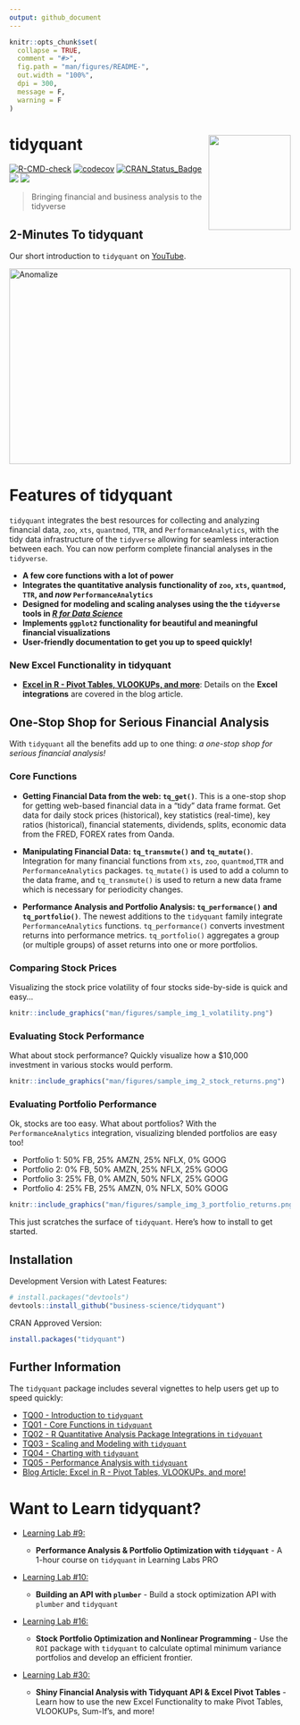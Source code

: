 ```yaml
---
output: github_document
---
```


<!-- README.md is generated from README.Rmd. Please edit that file -->

```r
knitr::opts_chunk$set(
  collapse = TRUE,
  comment = "#>",
  fig.path = "man/figures/README-",
  out.width = "100%",
  dpi = 300,
  message = F,
  warning = F
)
```

# tidyquant <img src="man/figures/logo.png" width="147" height="170" align="right" />

<!-- badges: start -->
[![R-CMD-check](https://github.com/business-science/tidyquant/workflows/R-CMD-check/badge.svg)](https://github.com/business-science/tidyquant/actions)
[![codecov](https://codecov.io/gh/business-science/tidyquant/branch/master/graph/badge.svg)](https://app.codecov.io/gh/business-science/tidyquant)
[![CRAN_Status_Badge](http://www.r-pkg.org/badges/version/tidyquant)](https://cran.r-project.org/package=tidyquant)
![](http://cranlogs.r-pkg.org/badges/tidyquant?color=brightgreen)
![](http://cranlogs.r-pkg.org/badges/grand-total/tidyquant?color=brightgreen)
<!-- badges: end -->

> Bringing financial and business analysis to the tidyverse

## 2-Minutes To tidyquant

Our short introduction to `tidyquant` on
[YouTube](https://www.youtube.com/embed/woxJZTL2hok).

<a href="https://www.youtube.com/embed/woxJZTL2hok" target="_blank"><img src="http://img.youtube.com/vi/woxJZTL2hok/0.jpg" alt="Anomalize" width="100%" height="350"/></a>




# Features of tidyquant

`tidyquant` integrates the best resources for collecting and analyzing financial data, `zoo`, `xts`, `quantmod`, `TTR`, and `PerformanceAnalytics`, with the tidy data infrastructure of the `tidyverse` allowing for seamless interaction between each. You can now perform complete financial analyses in the `tidyverse`. 

* __A few core functions with a lot of power__
* __Integrates the quantitative analysis functionality of `zoo`, `xts`, `quantmod`, `TTR`, and _now_ `PerformanceAnalytics`__
* __Designed for modeling and scaling analyses using the the `tidyverse` tools in [_R for Data Science_](https://r4ds.hadley.nz/)__
* __Implements `ggplot2` functionality for beautiful and meaningful financial visualizations__
* __User-friendly documentation to get you up to speed quickly!__




### New Excel Functionality in tidyquant 

 - [__Excel in R - Pivot Tables, VLOOKUPs, and more__](https://www.business-science.io/finance/2020/02/26/r-for-excel-users.html): Details on the __Excel integrations__ are covered in the blog article.




## One-Stop Shop for Serious Financial Analysis

With `tidyquant` all the benefits add up to one thing: _a one-stop shop for serious financial analysis!_


### Core Functions

* __Getting Financial Data from the web: `tq_get()`__. This is a one-stop shop for getting web-based financial data in a "tidy" data frame format. Get data for daily stock prices (historical), key statistics (real-time), key ratios (historical), financial statements, dividends, splits, economic data from the FRED, FOREX rates from Oanda.  

* __Manipulating Financial Data: `tq_transmute()` and `tq_mutate()`__. Integration for many financial functions from `xts`, `zoo`, `quantmod`,`TTR` and `PerformanceAnalytics` packages. `tq_mutate()` is used to add a column to the data frame, and `tq_transmute()` is used to return a new data frame which is necessary for periodicity changes.  

* __Performance Analysis and Portfolio Analysis: `tq_performance()` and `tq_portfolio()`__. The newest additions to the `tidyquant` family integrate `PerformanceAnalytics` functions. `tq_performance()` converts investment returns into performance metrics. `tq_portfolio()` aggregates a group (or multiple groups) of asset returns into one or more portfolios. 

### Comparing Stock Prices

Visualizing the stock price volatility of four stocks side-by-side is quick and easy...

```r
knitr::include_graphics("man/figures/sample_img_1_volatility.png")
```


### Evaluating Stock Performance

What about stock performance? Quickly visualize how a $10,000 investment in various stocks would perform.

```r
knitr::include_graphics("man/figures/sample_img_2_stock_returns.png")
```

### Evaluating Portfolio Performance

Ok, stocks are too easy. What about portfolios? With the `PerformanceAnalytics` integration, visualizing blended portfolios are easy too!

* Portfolio 1: 50% FB, 25% AMZN, 25% NFLX, 0% GOOG
* Portfolio 2: 0% FB, 50% AMZN, 25% NFLX, 25% GOOG
* Portfolio 3: 25% FB, 0% AMZN, 50% NFLX, 25% GOOG
* Portfolio 4: 25% FB, 25% AMZN, 0% NFLX, 50% GOOG

```r
knitr::include_graphics("man/figures/sample_img_3_portfolio_returns.png")
```

This just scratches the surface of `tidyquant`. Here's how to install to get started.

## Installation

Development Version with Latest Features:

``` r
# install.packages("devtools")
devtools::install_github("business-science/tidyquant")
```

CRAN Approved Version: 

```r
install.packages("tidyquant")
```



## Further Information

The `tidyquant` package includes several vignettes to help users get up to speed quickly:

* [TQ00 - Introduction to `tidyquant`](https://business-science.github.io/tidyquant/articles/TQ00-introduction-to-tidyquant.html)
* [TQ01 - Core Functions in `tidyquant`](https://business-science.github.io/tidyquant/articles/TQ01-core-functions-in-tidyquant.html)
* [TQ02 - R Quantitative Analysis Package Integrations in `tidyquant`](https://business-science.github.io/tidyquant/articles/TQ02-quant-integrations-in-tidyquant.html)
* [TQ03 - Scaling and Modeling with `tidyquant`](https://business-science.github.io/tidyquant/articles/TQ03-scaling-and-modeling-with-tidyquant.html)
* [TQ04 - Charting with `tidyquant`](https://business-science.github.io/tidyquant/articles/TQ04-charting-with-tidyquant.html)
* [TQ05 - Performance Analysis with `tidyquant`](https://business-science.github.io/tidyquant/articles/TQ05-performance-analysis-with-tidyquant.html)
* [Blog Article: Excel in R - Pivot Tables, VLOOKUPs, and more!](https://www.business-science.io/finance/2020/02/26/r-for-excel-users.html)



# Want to Learn tidyquant?

- [Learning Lab #9:](https://university.business-science.io/p/learning-labs-pro) 
  
  - __Performance Analysis & Portfolio Optimization with `tidyquant`__ - A 1-hour course on `tidyquant` in Learning Labs PRO

- [Learning Lab #10:](https://university.business-science.io/p/learning-labs-pro) 
  
  - __Building an API with `plumber`__ - Build a stock optimization API with `plumber` and `tidyquant`
  
- [Learning Lab #16:](https://university.business-science.io/p/learning-labs-pro) 
  
  - __Stock Portfolio Optimization and Nonlinear Programming__ - Use the `ROI` package with `tidyquant` to calculate optimal minimum variance portfolios and develop an efficient frontier.  
  
- [Learning Lab #30:](https://university.business-science.io/courses/learning-labs-pro/lectures/14630075)
  - __Shiny Financial Analysis with Tidyquant API & Excel Pivot Tables__ - Learn how to use the new Excel Functionality to make Pivot Tables, VLOOKUPs, Sum-If's, and more!
